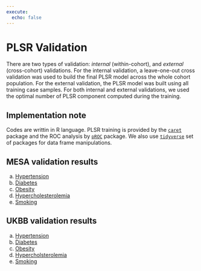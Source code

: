```yaml
---
execute: 
  echo: false
---
```


# PLSR Validation

There are two types of validation: *internal* (within-cohort), and *external* (cross-cohort) validations. For the internal validation, a leave-one-out cross validation was used to build the final PLSR model across the whole cohort population. For the external validation, the PLSR model was built using all training case samples. For both internal and external validations, we used the optimal number of PLSR component computed during the training.

::: callout-note
## Implementation note

Codes are writtin in R language. PLSR training is provided by the [`caret`](https://topepo.github.io/caret/) package and the ROC analysis by [`pROC`](https://xrobin.github.io/pROC/) package. We also use [`tidyverse`](https://www.tidyverse.org/) set of packages for data frame manipulations.
:::


## MESA validation results

  a.  [Hypertension](pages/Val_MESA_Hypertension.html)
  b.  [Diabetes](pages/Val_MESA_Diabetes.html)
  c.  [Obesity](pages/Val_MESA_Obesity.html)
  d.  [Hypercholesterolemia](pages/Val_MESA_Hypercholesterolemia.html)
  e.  [Smoking](pages/Val_MESA_Smoking.html)


## UKBB validation results

  a.  [Hypertension](pages/Val_UKBB_Hypertension.html)
  b.  [Diabetes](pages/Val_UKBB_Diabetes.html)
  c.  [Obesity](pages/Val_UKBB_Obesity.html)
  d.  [Hypercholsterolemia](pages/Val_UKBB_Hypercholesterolemia.html)
  e.  [Smoking](pages/Val_UKBB_Smoking.html)
